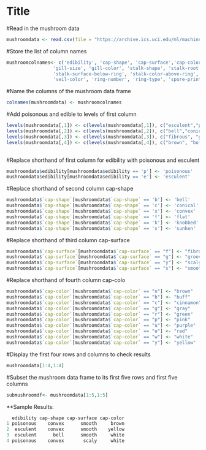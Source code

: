 Title
========================================================

#Read in the mushroom data
```r
mushroomdata <- read.csv(file = "https://archive.ics.uci.edu/ml/machine-learning-databases/mushroom/agaricus-lepiota.data", head=FALSE, sep=",")
```


#Store the list of column names
```r
mushroomcolnames<- c('edibility', 'cap-shape', 'cap-surface','cap-color', 'bruises', 'odor', 'gill-attachment', 'gill-spacing', 
                 'gill-size', 'gill-color', 'stalk-shape', 'stalk-root', 'stalk-surface-above-ring', 
                 'stalk-surface-below-ring', 'stalk-color-above-ring', 'stalk-color-below-ring', 'veil-type', 
                 'veil-color', 'ring-number', 'ring-type', 'spore-print-color', 'population', 'habitat')
```

#Name the columns of the mushroom data frame
```r
colnames(mushroomdata) <- mushroomcolnames
```

#Add poisonous and edible to levels of first column
```r
levels(mushroomdata[,1]) <- c(levels(mushroomdata[,1]), c("esculent","poisonous"))
levels(mushroomdata[,2]) <- c(levels(mushroomdata[,2]), c("bell","conical","convex","flat","knobbed","sunken"))
levels(mushroomdata[,3]) <- c(levels(mushroomdata[,3]), c("fibrous", "grooves", "scaly", "smooth"))
levels(mushroomdata[,4]) <- c(levels(mushroomdata[,4]), c("brown", "buff", "cinnamon", "gray", "green", "pink", 
                                                                          "purple", "red", "white", "yellow"))
```


#Replace shorthand of first column for edibility with poisonous and esculent
```r
mushroomdata$edibility[mushroomdata$edibility == 'p'] <- 'poisonous'
mushroomdata$edibility[mushroomdata$edibility == 'e'] <- 'esculent'
```

#Replace shorthand of second column cap-shape
```r
mushroomdata$`cap-shape`[mushroomdata$`cap-shape` == 'b'] <- 'bell'
mushroomdata$`cap-shape`[mushroomdata$`cap-shape` == 'c'] <- 'conical'
mushroomdata$`cap-shape`[mushroomdata$`cap-shape` == 'x'] <- 'convex'
mushroomdata$`cap-shape`[mushroomdata$`cap-shape` == 'f'] <- 'flat'
mushroomdata$`cap-shape`[mushroomdata$`cap-shape` == 'k'] <- 'knobbed'
mushroomdata$`cap-shape`[mushroomdata$`cap-shape` == 's'] <- 'sunken'
```

#Replace shorthand of third column cap-surface
```r
mushroomdata$`cap-surface`[mushroomdata$`cap-surface` == "f"] <- "fibrous"
mushroomdata$`cap-surface`[mushroomdata$`cap-surface` == "g"] <- "grooves"
mushroomdata$`cap-surface`[mushroomdata$`cap-surface` == "y"] <- "scaly"
mushroomdata$`cap-surface`[mushroomdata$`cap-surface` == "s"] <- "smooth"
```

#Replace shorthand of fourth column cap-colo                          
```r
mushroomdata$`cap-color`[mushroomdata$`cap-color` == "n"] <- "brown"
mushroomdata$`cap-color`[mushroomdata$`cap-color` == "b"] <- "buff"
mushroomdata$`cap-color`[mushroomdata$`cap-color` == "c"] <- "cinnamon"
mushroomdata$`cap-color`[mushroomdata$`cap-color` == "g"] <- "gray"
mushroomdata$`cap-color`[mushroomdata$`cap-color` == "r"] <- "green"
mushroomdata$`cap-color`[mushroomdata$`cap-color` == "p"] <- "pink"
mushroomdata$`cap-color`[mushroomdata$`cap-color` == "u"] <- "purple"
mushroomdata$`cap-color`[mushroomdata$`cap-color` == "e"] <- "red"
mushroomdata$`cap-color`[mushroomdata$`cap-color` == "w"] <- "white"
mushroomdata$`cap-color`[mushroomdata$`cap-color` == "y"] <- "yellow"
```

#Display the first four rows and columns to check results
```r
mushroomdata[1:4,1:4]
```

#Subset the mushroom data frame to its first five rows and first five columns
```r
submushroomdf<- mushroomdata[1:5,1:5]
```

**Sample Results:

```r
  edibility cap-shape cap-surface cap-color
1 poisonous    convex      smooth     brown
2  esculent    convex      smooth    yellow
3  esculent      bell      smooth     white
4 poisonous    convex       scaly     white
```
